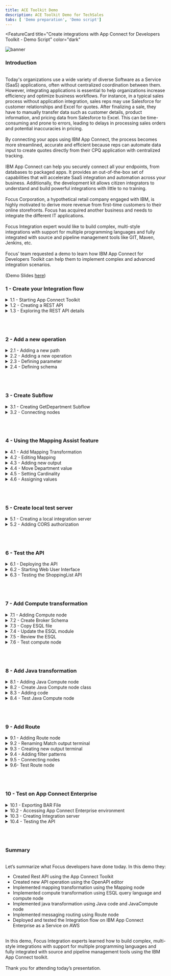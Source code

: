```yaml
---
title: ACE Toolkit Demo
description: ACE Toolkit Demo for TechSales
tabs: [ 'Demo preparation', 'Demo script']
---
```



<FeatureCard
  title="Create integrations with App Connect for Developers Toolkit - Demo Script"
  color="dark"
  >

![banner](./images/banner-ace-toolkit.jpg)

</FeatureCard>


<span id="place1"></span>

### **Introduction**
<br/>
Today's organizations use a wide variety of diverse Software as a Service (SaaS) applications, often without centralized coordination between them. However, integrating applications  is essential to help organizations increase efficiency and optimize business workflows. For instance, in a typical sales process without application integration, sales reps may use Salesforce for customer relationships and Excel for quotes. After finalizing a sale, they have to manually transfer data such as customer details, product information, and pricing data from Salesforce to Excel. This can be time-consuming and prone to errors, leading to delays in processing sales orders and potential inaccuracies in pricing.
<br/><br/>
By connecting your apps using IBM App Connect, the process becomes more streamlined, accurate and efficient because reps can automate data input to create quotes directly from their CPQ application with centralized tracking.
<br/><br/>
IBM App Connect can help you securely connect all your endpoints, from databases to packaged apps. It provides  an out-of-the-box set of capabilities that will accelerate  SaaS integration and automation across your business. Additionally, the development kit allows citizen integrators to understand and build powerful integrations with little to no training.
<br/><br/>
Focus Corporation, a hypothetical retail company engaged with IBM, is highly motivated to derive more revenue from first-time customers to their online storefronts. Focus has acquired another business and needs to integrate the different IT applications.
<br/><br/>
Focus Integration expert would like to build complex, multi-style integrations with support for multiple programming languages and fully integrated with source and pipeline management tools like GIT, Maven, Jenkins, etc. 
<br/><br/>
Focus’ team requested a demo to learn how IBM App Connect for Developers Toolkit can help them to implement complex and advanced integration scenarios.
<br/><br/>
(Demo Slides <a href="https://github.com/ibm-integration/learninghub/blob/main/src/pages/demos/apic-tech-graphql/files/APICGraphQLSlides.pptx" target="_blank" rel="noreferrer">here</a>)
<br/>


### **1 - Create your Integration flow**

<details>
<summary>1.1 - Starting App Connect Toolkit</summary><br/>

**Narration**

IBM App Connect is an industry-leading integration solution that connects any of your applications and data, no matter where they reside. With hundreds of prebuilt connectors and customizable templates, App Connect helps users of all skill levels rapidly connect Software as a Service (SaaS) applications and build integration flows.

Focus team is looking for an advanced, fully customizable code platform. They would like to harness a lightweight, fast-performing engine that easily scales to support their growing needs. They need to enable support for multiple types of data integration, including event, application programming interfaces (APIs), services, sync/async, transactional batch processing and more. Focus Integration experts needs to map data fields and transform data formats exchanged between applications, such as XML, JSON, CSV, EDIFACT, SWIFT and other industry protocols.

Because of that, they decided to explore IBM App Connect Enterprise for Developers (Toolkit). The Toolkit is an integrated development environment and graphical user interface based on the Eclipse platform. Focus Integration experts can use the IBM App Connect Enterprise Toolkit to build powerful integration applications, services, and APIs. And they can then deploy their integration solutions to the software run time, IBM App Connect Enterprise as a Service, containers, or a combination of those environments.

<hr/><br/>

**Action** &nbsp; 1.1.1

Open your **App Connect Enterprise Toolkit** by clicking the icon on the Launchpad (MAC OS) or Desktop (Windows) or executing **ace toolkit** in terminal window.

  ![](images/start-toolkit-1.png)

<hr/><br/>


**Action** &nbsp; 1.1.2

In the Workspace Launcher window, accept the default one. Click **Launch**.

  ![](images/start-toolkit-2.png)

<hr/><br/>


**Action** &nbsp; 1.1.3

**Close** the *welcome page*.

  ![](images/start-toolkit-3.png)

***
</details>


<details>
<summary>1.2 - Creating a REST API</summary><br/>

**Narration**

From the Integration Development perspective, Focus Integration experts can create all manner of integration flows, as well as manage connectivity between services and endpoints.

Focus team would like to explore how easy is to create an API flow that implement different type of message transformation.

App Connect provides a specific type of project to support REST API implementations, which can either be based upon a Swagger (v2) specification document or an OpenAPI (v3) specification document. REST APIs can be authored and deployed from the IBM App Connect Enterprise Toolkit.

Let's see how easy is to create an REST API using the Toolkit. Focus team will create a REST API from an existing OpenAPI 3 document.

<hr/><br/>

**Action** &nbsp; 1.2.1

From the Application Development view click the **New...** hyperlink at the top right (1) and from the menu which appears, click on **REST API** (2).

  ![](images/create-rest-1.png)

<hr/><br/>


**Action** &nbsp; 1.2.2

Type the Name **ShoppingListAPI** (1), and switch the radio button to the option labelled “**Import resources and operations defined in a REST API document**" (2) then click **Next** (3).

  ![](images/create-rest-2.png)

<hr/><br/>


**Action** &nbsp; 1.2.3

You will be asked to import an OpenAPI 3 document either from the file system or your workspace. Using the radio button to “**Select from your workspace**” (1), select **ShoppingListAPI.json** from the json folder in the **HelperFiles** project (2) (note: if you don't see the HelperFiles project, maybe you forgot to import this project in the Demo Preparation part). Click **Next** (3).

  ![](images/create-rest-3.png)

<hr/><br/>


**Action** &nbsp; 1.2.4

Click **Finish**.

  ![](images/create-rest-4.png)


***
</details>


<details>
<summary>1.3 - Exploring the REST API details</summary><br/>

**Narration**

Focus team created the REST API and they can see a summary page displaying details about the API such as its title and base URL. The next section down entitled Resources and Operations lists the operations in bright colors.

Focus developers can easily edit the API Document using the OpenAPI editor interface.

<hr/><br/>

**Action** &nbsp; 1.3.1

Show the **API Details** (1) and **Resources and Operations** (2) sections.

  ![](images/api-doc-1.png)

<hr/><br/>


**Action** &nbsp; 1.3.2

Click on **Edit API Document in OpenAPI editor**.

  ![](images/api-doc-2.png)

<hr/><br/>


**Action** &nbsp; 1.3.3

If necessary accept the incoming network connections.

  ![](images/api-doc-3.png)

<hr/><br/>


**Action** &nbsp; 1.3.4

Show the *OpenAPI Editor*.

  ![](images/api-doc-4.png)


***
</details>

<br/><br/>

### **2 - Add a new operation**

<details>
<summary>2.1 - Adding a new path</summary><br/>

**Narration**

The Integration experts decided to create a new API operation to list the products of a specific department.

<hr/><br/>


**Action** &nbsp; 2.1.1

On the **Path** section, on left menu, click on the **Plus** button.

  ![](images/new-path-1.png)

<hr/><br/>


**Action** &nbsp; 2.1.2

Enter **/shoppinglist/{department}** as the new *Path* (1). You are welcome to enter a *summary* (2) and *description* (3). Then click **Add** (4).

  ![](images/new-path-2.png)


***
</details>

<details>
<summary>2.2 - Adding a new operation</summary><br/>

**Narration**

They go ahead and create a new path with the GET operation in the ShoppingListAPI.

<hr/><br/>


**Action** &nbsp; 2.2.1

On the **Operations** section of the new path, click on the **Plus** button.

  ![](images/new-oper-1.png)

<hr/><br/>


**Action** &nbsp; 2.2.2

Select the **get** verb (1) and click **Add**.

  ![](images/new-oper-2.png)


***
</details>

<details>
<summary>2.3 - Defining parameter</summary><br/>

**Narration**

This new path will receive the product department as parameter in the path request.

<hr/><br/>


**Action** &nbsp; 2.3.1

Scroll down to see the *Parameter* section (1) and click **Add** button (2).

  ![](images/def-param-1.png)

<hr/><br/>


**Action** &nbsp; 2.3.2

Enter **department** as parameter name (1) and select **path** in *Located In* field (2).
ßÍÍ
  ![](images/def-param-2.png)

<hr/><br/>


**Action** &nbsp; 2.3.3

Scroll down to see the checkbox list and select **Required** field (1). Then click **Add** (2).

  ![](images/def-param-3.png)

***
</details>


<details>
<summary>2.4 - Defining schema</summary><br/>

**Narration**

Focus developers define the schema of the parameter as a simple string.

Great, Focus’ developers successfully created a new operation in the ShoppingListAPI!

<hr/><br/>


**Action** &nbsp; 2.4.1

Scroll down to see the *Schema* section and type **department** as schema title (1), and select **string** as *schema type* (2).

  ![](images/def-schema-1.png)

<hr/><br/>


**Action** &nbsp; 2.4.2

Scroll up and click **Save**.

  ![](images/def-schema-2.png)

<hr/><br/>


**Action** &nbsp; 2.4.3

**Close** the OpenAPI editor.

***
</details>


<br/><br/>

### **3 - Create Subflow**
<details>
<summary>3.1 - Creating GetDepartment Subflow</summary><br/>

**Narration**

With IBM App Connect is really simple to implement the logic of your API operation. Focus team can easily create a subflow to do it!

<hr/><br/>


**Action** &nbsp; 3.1.1

Back to the ShoppingListAPI description, open the **/shoppinglist/{department|** section.

  ![](images/create-subflow-1.png)

<hr/><br/>


**Action** &nbsp; 3.1.2

Click **Create subflow**.

  ![](images/create-subflow-2.png)

***
</details>


<details>
<summary>3.2 - Connecting nodes</summary><br/>

**Narration**

Here Focus team has their subflow. A message flow is a sequence of processing steps that run in the integration node when an input message is received. You define a message flow by including a number of message flow nodes, each of which represents a set of actions that define a processing step.

In the flow editor, they can edit and change their flow. Message flows are created in the Toolkit using a drag and drop editor.

The flow is quite simple, consisting of only an Input and Output node. However, the Integration experts would like to explore how to do some message transformations. Let's see how simple is to do it!

<hr/><br/>

**Action** &nbsp; 3.2.1

In the subflow, wire the **Input** node to the **Output** node.

  ![](images/connect-nodes-1.png)


***
</details>

<br/><br/>


### **4 - Using the Mapping Assist feature**
<details>
<summary>4.1 - Add Mapping Transformation</summary><br/>

**Narration**

First, they decided to explore the Mapping transformation.

<hr/><br/>


**Action** &nbsp; 4.1.1

Open the **Transformation** section.

  ![](images/add-mapping-1.png)

<hr/><br/>


**Action** &nbsp; 4.1.2

Drag and drop a **Mapping** node on to the wire and its terminals will be connected up for you (the out terminal of the Input node will be wired to the in terminal of the Mapping node, and the out terminal of the Mapping node will be wired to the in terminal of the Output node).

  ![](images/add-mapping-2.png)

***
</details>


<details>
<summary>4.2 - Editing Mapping</summary><br/>

**Narration**

With a mapping, they can use the Graphical Data Mapping editor to take input (source) objects and transform them before they save the resulting output (target) objects.

<hr/><br/>


**Action** &nbsp; 4.2.1

Double-click the **Mapping** node.

  ![](images/edit-mapping-1.png)

<hr/><br/>


**Action** &nbsp; 4.2.2

Leave the default settings and click **Finish**.

  ![](images/edit-mapping-2.png)


***
</details>

<details>
<summary>4.3 - Adding new output</summary><br/>

**Narration**

Initially, they will change the output object to use the Item JSON type.

<hr/><br/>


**Action** &nbsp; 4.3.1

Click on “**Add an output object**” button.

  ![](images/new-output-1.png)

<hr/><br/>


**Action** &nbsp; 4.3.2

On the “Select a map output” option, open (double click) the **ShoppingListAPI** (1), open the **JSON Types** (2) and select **Item - Rest API model** (3), then click **OK** (4).

  ![](images/new-output-2.png)


<hr/><br/>


**Action** &nbsp; 4.3.3

Select the **original Message Assembly** (1), right click and select **delete** (2) (or press delete on your keyboard).

  ![](images/new-output-3.png)


***
</details>

<details>
<summary>4.4 - Move Department value</summary><br/>

**Narration**

The input objects are shown on the left side of the canvas, and the output objects are shown on the right side. You can create connections between the input and output elements by clicking one element, and dragging the mouse to the element that you want to connect to.

Focus team  easily link the Department input parameter to Department parameter of Item JSON Type.

<hr/><br/>


**Action** &nbsp; 4.4.1

Expand the **JSON** message assembly on the right (1), then expand the **Data** section underneath (2). Notice that department is listed as a *parameter* (3).

  ![](images/move-dept-1.png)

<hr/><br/>


**Action** &nbsp; 4.4.2

On the left Message Assembly, open the **LocalEnvironment > REST > Input > Parameters**.

  ![](images/move-dept-2.png)


<hr/><br/>


**Action** &nbsp; 4.4.3

Right-click the **department** entry (1) and select **Quick Link to Output** (2).

  ![](images/move-dept-3.png)

<hr/><br/>


**Action** &nbsp; 4.4.4

In the dialog, scroll down and expand **Data : Item [1..1]** (1) and select **department:string [1..1]** (2).

  ![](images/move-dept-4.png)


***
</details>

<details>
<summary>4.5 - Setting Cardinality</summary><br/>

**Narration**

They use the Quick Fix capability to solve the cardinality issue of the new mapping.

<hr/><br/>


**Action** &nbsp; 4.5.1

Hover the mouse over the **Quick Fix** (light bulb) icon of the new Move box (!) and click the "**Set cardinality to first index**” link (2).

  ![](images/quick-fix-1.png)


***
</details>

<details>
<summary>4.6 - Assigning values</summary><br/>

**Narration**

Now, for demo purpose, they will use the assign function to define a hard coded value to name and description fields.  In this demo, they decided to use the description field just to inform the type of transformation node that is processing the transformation, in this case the Mapping node.

Great, Focus’ developers successfully created a mapping transformation in the ShoppingListAPI!

<hr/><br/>


**Action** &nbsp; 4.6.1

On the new Message Assembly JSON, drag and drop the **name** field to the left (1).  IBM App Connect Enterprise places an **Assign** action for this field (2). 

  ![](images/assign-values-1.png)

<hr/><br/>


**Action** &nbsp; 4.6.2

Select the **Assign** action (1). Under the **Properties** for the Assign action, enter “**Caramel Candy Bars**” for the name value (2).

  ![](images/assign-values-2.png)


<hr/><br/>


**Action** &nbsp; 4.6.3

Repeat the same steps for the description field: drag and drop the **description** field to the left (1).  IBM App Connect Enterprise places an **Assign** action for this field (2). 

  ![](images/assign-values-3.png)

<hr/><br/>


**Action** &nbsp; 4.6.4

Select the **Assign** action (1). Under the **Properties** for the Assign action, enter “**Request has been processed by Mapping Node**” for the name value.

*Note: In this demo, we are using the description field just to inform the node that is processing the transformation.*

  ![](images/assign-values-4.png)


<hr/><br/>


**Action** &nbsp; 4.6.5

Click **File > Save all**.

  ![](images/assign-values-5.png)

***
</details>


<br/><br/>

### **5 - Create local test server**
<details>
<summary>5.1 - Creating a local integration server</summary><br/>

**Narration**

At this stage, they are ready to test the API. To publish the API, first they need to create a local integration server.

<hr/><br/>


**Action** &nbsp; 5.1.1

Right-click **Integration Servers** in the **Integration Explorer** tab (1) and select **Create a local Integration Server** (2).

  ![](images/local-server-1.png)

<hr/><br/>


**Action** &nbsp; 5.1.2

Keep the default values and click **Finish**.

  ![](images/local-server-2.png)

<hr/><br/>



**Action** &nbsp; 5.1.3

On the *Success* Dialog click **OK**.

  ![](images/local-server-3.png)

<br/>

***
</details>

<details>
<summary>5.2 - Adding CORS authorization</summary><br/>

**Narration**

Next, they need to configure the server so that the HTTP listener is enabled for CORS. 

<hr/><br/>


**Action** &nbsp; 5.2.1

Expand the **TEST_SERVER** directory under the **Independent Resources** folder (1) and double-click the **server.conf.yaml** file to open it in the IBM App Connect Enterprise text editor to the right.

  ![](images/cors-auth-1.png)

<hr/><br/>


**Action** &nbsp; 5.2.2

Scroll down to the **HTTPConnector** section and paste the code below:
```
CORSEnabled: true
CORSAllowOrigins: '*'
CORSAllowMethods: 'GET,HEAD,POST,PUT,PATCH,DELETE,OPTIONS'
CORSAllowHeaders: 'Accept,Accept-Language,Content-Language,Content-Type'
```

  ![](images/cors-auth-2.png)

<hr/><br/>



**Action** &nbsp; 5.2.3

**Save** the changes to the **server.conf.yaml** file or click **File > Save all**.

  ![](images/cors-auth-3.png)

<hr/><br/>



**Action** &nbsp; 5.2.4

Back to the *Integration Explorer* view, right-click the **TEST_SERVER** (1) and select **Restart** (2).

  ![](images/cors-auth-4.png)

<hr/><br/>



**Action** &nbsp; 5.2.5

Click **OK** on the Success dialog again.

  ![](images/cors-auth-5.png)

<br/>

***
</details>

<br/><br/>

### **6 - Test the API**
<details>
<summary>6.1 - Deploying the API</summary><br/>

**Narration**

Now, they need to deploy the ShoppingListAPI to the new Local Integration server. They can do it, by dragging and dropping the API to the new server.

<hr/><br/>


**Action** &nbsp; 6.1.1

Deploy the REST API which we created earlier named **ShoppingListAPI** (1), by dragging and dropping it from the Application Development view on to the **TEST_SERVER** Integration Server (2).

  ![](images/deploy-api-1.png)

<hr/><br/>


**Action** &nbsp; 6.1.2

On the *Progress Information* dialog, click **Close**.

  ![](images/deploy-api-2.png)


***
</details>


<details>
<summary>6.2 - Starting Web User Interface</summary><br/>

**Narration**

At this moment, the Focus Integration experts are ready to test the API. They start the Web User Interface.

<hr/><br/>

**Action** &nbsp; 6.2.1

Right-click **TEST_SERVER** (1) and select **Start Web User Interface** (2). 

  ![](images/start-wui-1.png)

***
</details>


<details>
<summary>6.3 - Testing the ShoppingList API</summary><br/>

**Narration**

And select the ShoppingListAPI and the new Get Department operation. Not they can use the Try it capability, and enter any product department, for example “Candies”.

Great, the subflow was invoked and our mapping transformation created a response with our hard coded values. Focus team verified how is really simple to implement a mapping transformation using IBM App Connect.

<hr/><br/>

**Action** &nbsp; 6.3.1

Click the **ShoppingListAPI** tile in the web user interface. 

  ![](images/test-api-1.png)

<hr/><br/>


**Action** &nbsp; 6.3.2

Select the **GET /shoppinglist/{department}** operation on the left. 

  ![](images/test-api-2.png)

<hr/><br/>


**Action** &nbsp; 6.3.3

Click the **Try it** tab.

  ![](images/test-api-3.png)


<hr/><br/>


**Action** &nbsp; 6.3.4

Enter any **department** name (by now, we are not checking the department) such as **Candies** (1). Click **Send** (2).

  ![](images/test-api-4.png)

<hr/><br/>


**Action** &nbsp; 6.3.5

Show the **Response body**. Show the assigned name and description fields.

  ![](images/test-api-5.png)

***
</details>

<br/><br/>


### **7 - Add Compute transformation**
<details>
<summary>7.1 - Adding Compute node</summary><br/>

**Narration**

Focus developers heard about ESQL language. Extended Structured Query Language (ESQL) is a programming language based on Structured Query Language (SQL) that is typically used to work with databases. ESQL is extended to access and manipulate data in messages and databases.

They would like to see how to use ESQL to transform and enrich messages using the Compute node.  Because of it, they decided to explore the Compute node transformation.

<hr/><br/>


**Action** &nbsp; 7.1.1

Back to the **getDepartment** subflow (1), open again the Transformation menu and drag and drop a **Compute** node (2).

  ![](images/add-compute-1.png)

<hr/><br/>

**Action** &nbsp; 7.1.2

Readjust the connections of Input and output node to connect to the Compute node (the out terminal of the Input node will be wired to the in terminal of the Compute node, and the **out** terminal of the Compute node will be wired to the in terminal of the Output node).

  ![](images/add-compute-2.png)

<hr/><br/>


**Action** &nbsp; 7.1.3

Click on the **Compute** node (1). On the Compute node's properties change the *Compute mode* to be “**LocalEnvironment and Message**” (2).

  ![](images/add-compute-3.png)

<hr/><br/>

**Action** &nbsp; 7.1.4

**Save** the subflow (you can safely ignore the red crosses on the Compute node - we will fix these up in the next step!).

  ![](images/add-compute-4.png)

***
</details>

<details>
<summary>7.2 - Create Broker Schema</summary><br/>

**Narration**

To simplify the demo, they decided to reuse a pre-created ESQL file.

First, they need to create a Broker Schema to include the ESQL file. A broker schema is a symbol space that defines the scope of uniqueness of the names of resources defined within it.

<hr/><br/>


**Action** &nbsp; 7.2.1

Right click the **ShoppingListAPI** (1) and choose **New > Broker Schema** (2).

  ![](images/broker-schema-1.png)

<hr/><br/>


**Action** &nbsp; 7.2.2

Type **utils** as the Schema name (1) and click **Finish** (2).

  ![](images/broker-schema-2.png)

<hr/><br/>


**Action** &nbsp; 7.2.3

On the *New Broker Schema* dialog, click **OK**.

  ![](images/broker-schema-3.png)


***
</details>

<details>
<summary>7.3 - Copy ESQL file</summary><br/>

**Narration**

Next, Focus developers will copy the pre-created ESQL file to the broker schema folder.

<hr/><br/>

**Action** &nbsp; 7.3.1

Switch to the Resource perspective using the menu **Window > Perspective > Open Perspective > Other…**

  ![](images/copy-esql-1.png)


<hr/><br/>

**Action** &nbsp; 7.3.2

Choose **Resource** (1) and click **Open** (2).

  ![](images/copy-esql-2.png)

<hr/><br/>

**Action** &nbsp; 7.3.3

Using the Project Explorer view, open the *HelperFiles* project and the **utils** folder, right click on the **Compute.esql** file (1) and select **Copy** (2).

  ![](images/copy-esql-3.png)

<hr/><br/>

**Action** &nbsp; 7.3.4

On the **ShoppingListAPI** project, right click on the **utils** folder, and select **Paste** (2).

  ![](images/copy-esql-4.png)


<hr/><br/>

**Action** &nbsp; 7.3.5

Switch back to the *Integration Development* perspective using the **Window > Perspective > Open Perspective > Integration Development** menu.

  ![](images/copy-esql-5.png)


***
</details>

<details>
<summary>7.4 - Update the ESQL module</summary><br/>

**Narration**

Now, they just need to update the Compute node to use the new ESQL file. They will use a specific module of the ESQL file: the getDepartment.

<hr/><br/>

**Action** &nbsp; 7.4.1

Return to the *getDepartment* subflow and click on **Compute** node again.

  ![](images/update-esql-1.png)


<hr/><br/>

**Action** &nbsp; 7.4.2

On the Compute node's properties, you need to update the *ESQL module* property. Click **Browse** button.

  ![](images/update-esql-2.png)

<hr/><br/>

**Action** &nbsp; 7.4.3

Select **{utils}:getDepartment_Compute** (1) and click **OK** (2).

  ![](images/update-esql-3.png)

<hr/><br/>

**Action** &nbsp; 7.4.4

**Save** the subflow.

  ![](images/update-esql-4.png)


***
</details>

<details>
<summary>7.5 - Review the ESQL</summary><br/>

**Narration**

Let's review the ESQL file. Focus developers can create and modify their ESQL code in the ESQL editor.

The ESQL code for each of your nodes is contained within a module in an ESQL file. Here they have a specific module for GetDepartment operation.  The module is really simple, just select the Item with Department value equals the Department parameter.

All three items are hardcoded created in the Initialise procedure. In a real scenario, this data should be retrieved from Products database or Product system.

<hr/><br/>

**Action** &nbsp; 7.5.1

**Double click** on the **Compute** node, to see the ESQL file.

  ![](images/review-esql-1.png)


<hr/><br/>

**Action** &nbsp; 7.5.2

Show the **getDepartment_Compute Module**.

  ![](images/review-esql-2.png)

<hr/><br/>

**Action** &nbsp; 7.5.3

Scroll down and show the **Initialise Procedure**.

  ![](images/review-esql-3.png)

<hr/><br/>

**Action** &nbsp; 7.5.4

**Close** the ESQL file.

  ![](images/review-esql-4.png)


***
</details>

<details>
<summary>7.6 - Test compute node</summary><br/>

**Narration**

At this moment, the Focus Integration experts are ready to test the new API. They just need to redeploy the API and use the Web User Interface again to test it.

Now, they will test using the three available departments: Candies, Snacks and Bakery.

Great, the subflow was invoked and our compute transformation created a response with our hard coded values. Focus team verified how is really simple to use ESQL query language to implement message transformations.

<hr/><br/>

**Action** &nbsp; 7.6.1

Re-deploy the REST API, by dragging and dropping the **ShoppingListAPI** (1) again from the Application Development view on to the **TEST_SERVER** Integration Server (2).

  ![](images/test-compute-1.png)


<hr/><br/>

**Action** &nbsp; 7.6.2

On the Progress Information dialog, click **Close**.

  ![](images/test-compute-2.png)

<hr/><br/>

**Action** &nbsp; 7.6.3

On your browser, refresh the **Web User Interface** page.

<hr/><br/>

**Action** &nbsp; 7.6.4

Open again the **ShoppingListAPI** (1), **GET /shoppinglist/{department}** (2), **Try it** tab (3).

  ![](images/test-compute-4.png)

<hr/><br/>

**Action** &nbsp; 7.6.5

Enter a **department** name (it could be Candies, Snacks or Bakery)  (1). Click **Send** (2).

*Note: You are welcome to try any of the three departments, or try a different one to see the 404 Not Found message*.

  ![](images/test-compute-5.png)

<hr/><br/>

**Action** &nbsp; 7.6.6

Show the **Response** body.

  ![](images/test-compute-6.png)


***
</details>

<br/><br/>

### **8 - Add Java transformation**
<details>
<summary>8.1 - Adding Java Compute node</summary><br/>

**Narration**

Great, now the Focus Developers would like to see how to use Java code to tailor the behavior of their integration messages.

They want to learn how touse the JavaCompute node to examine the content of an input message, transform a message, and build new messages.

Because of it, they decided to explore the JavaCompute node.

<hr/><br/>

**Action** &nbsp; 8.1.1

Back to the getDepartment subflow, open again the Transformation menu and drag and drop a **JavaCompute** node.

  ![](images/add-javacompute-1.png)

<hr/><br/>

**Action** &nbsp; 8.1.2

Readjust the connections of Input and output node to connect to the Java Compute node (the out terminal of the Input node will be wired to the in terminal of the Java Compute node, and the out terminal of the Java Compute node will be wired to the in terminal of the Output node).

  ![](images/add-javacompute-2.png)


***
</details>

<details>
<summary>8.2 - Create Java Compute node class</summary><br/>

**Narration**

With App Connect toolkit, they can use the same tool that they use to create Integration flow to create Java code. Alternatively, if they want to share Java classes across multiple solutions, they can store Java code in a shared library and refer to that library from one or more applications that contain message flows with JavaCompute nodes

However, the developers decided to try the Java Compute node class wizard to create template code to accelerate the development process. They selected the Modifying message class template, and in few seconds, they have a skeleton java code to manipulate and transform the integration message.

<hr/><br/>

**Action** &nbsp; 8.2.1

*Double click* the **Java Compute** node.

  ![](images/create-javaclass-1.png)

<hr/><br/>

**Action** &nbsp; 8.2.2

On the *New JavaCompute node class* dialog, accept the default values and click **Next**.

  ![](images/create-javaclass-2.png)

<hr/><br/>

**Action** &nbsp; 8.2.3

Select **Modifying message class** template (1) and click **Next** (2).

  ![](images/create-javaclass-3.png)

<hr/><br/>

**Action** &nbsp; 8.2.4

On the Java Settings view, accept the default values and click **Next**.

  ![](images/create-javaclass-4.png)

<hr/><br/>

**Action** &nbsp; 8.2.5

Accept the default Project name and click **Finish**.

  ![](images/create-javaclass-5.png)


***
</details>

<details>
<summary>8.3 - Adding code</summary><br/>

**Narration**

For this demo, they will only add a simple message code to create elements in the JSON message, for example add a new Apple Pie product item.

<hr/><br/>


**Action** &nbsp; 8.3.1

On the *GetDepartment_JavaCompute* class, **copy and paste the code below**, below the *Add user code below* comment.
```
MbElement outRoot = outMessage.getRootElement();
MbElement outJsonRoot = outRoot.createElementAsLastChild(MbJSON.PARSER_NAME);
MbElement outJsonData = outJsonRoot.createElementAsLastChild(MbElement.TYPE_NAME, MbJSON.DATA_ELEMENT_NAME, null);
outJsonData.createElementAsLastChild(MbElement.TYPE_NAME_VALUE, "name", "Apple Pie");
outJsonData.createElementAsLastChild(MbElement.TYPE_NAME_VALUE, "department", "Bakery");
outJsonData.createElementAsLastChild(MbElement.TYPE_NAME_VALUE, "description", "Request has been processed by Java Compute Node.");
```

  ![](images/add-code-1.png)

<hr/><br/>


**Action** &nbsp; 8.3.2

To solve the imports issue, click on **Source > Organize Imports** menu.

  ![](images/add-code-2.png)

<hr/><br/>


**Action** &nbsp; 8.3.3

Click **File > Save All**.

  ![](images/add-code-3.png)

<hr/><br/>


**Action** &nbsp; 8.3.4

**Close** the Java class.

  ![](images/add-code-4.png)

***
</details>

<details>
<summary>8.4 - Test Java Compute node</summary><br/>

**Narration**

At this moment, the Focus Integration experts are ready to test the new API using the JavaCompute node. They just need to redeploy the API and use the Web User Interface again to test it.

Now, they will test using the Bakery department only.

Great, the subflow was invoked and our java compute transformation created a response with our hard coded Apple Pie product. Focus team verified how is really simple to use Java code to implement message transformation.

<hr/><br/>


**Action** &nbsp; 8.4.1

Re-deploy the REST API, by dragging and dropping the **ShoppingListAPI** (1) again from the Application Development view on to the **TEST_SERVER** Integration Server (2).

  ![](images/test-java-1.png)

<hr/><br/>


**Action** &nbsp; 8.4.2

On the Progress Information dialog, click **Close**.

  ![](images/test-java-2.png)

<hr/><br/>


**Action** &nbsp; 8.4.3

On your browser, **refresh** the *Web User Interface* page.

<hr/><br/>


**Action** &nbsp; 8.4.4

Open again the **ShoppingListAPI** (1), **GET /shoppinglist/{department}** (2), **Try it** tab (3).

  ![](images/test-java-4.png)

<hr/><br/>


**Action** &nbsp; 8.4.5

Enter **Bakery** as **department** name (1). Click **Send** (2).

  ![](images/test-java-5.png)

<hr/><br/>


**Action** &nbsp; 8.4.6

Show the **Response** body.

  ![](images/test-java-6.png)

***
</details>

<br/><br/>

### **9 - Add Route**
<details>
<summary>9.1 - Adding Route node</summary><br/>

**Narration**

Finally, they want to see how they can route messages through different paths in a message flow, based on the content of the message using a Route node.

Focus Integration experts decided to add a route node to route messages through all different transformation nodes based on the department parameter.  The idea is to redirect to Mapping node only messages to Candies department, redirect to Compute node only messages to Snacks department and redirect to Java node only messages to Bakery department.

Let's see how to do it!

<hr/><br/>


**Action** &nbsp; 9.1.1

Back to the getDepartment subflow, open the **Routing** menu and drag and drop a **Route** node.

  ![](images/add-route-1.png)


<hr/><br/>

**Action** &nbsp; 9.1.2

Delete all existing wiring. And wire the **Input** node to the new **Route** node.

  ![](images/add-route-2.png)


***
</details>

<details>
<summary>9.2 - Renaming Match output terminal</summary><br/>

**Narration**

Initially, they need to rename the existing Match output terminal to mapping. And connect this terminal with the Mapping node.

<hr/><br/>

**Action** &nbsp; 9.2.1

Right click on **Route** node (1), and select **Rename Output Terminal** (2).

  ![](images/rename-terminal-1.png)

<hr/><br/>


**Action** &nbsp; 9.2.2

On Select output terminal to rename select **Match** (1). In the *Enter new name for the selected output terminal*, enter **mapping** (2). Then click **OK** (3).

  ![](images/rename-terminal-2.png)

<hr/><br/>


**Action** &nbsp; 9.2.3

Wire the **mapping** output terminal from **Route** node to the **in** terminal of the **Mapping node**.

  ![](images/rename-terminal-3.png)


***
</details>

<details>
<summary>9.3 - Creating new output terminal</summary><br/>

**Narration**

Second, they need to create more two output terminals to compute and java transformation. And connect these terminals to Compute and JavaCompute nodes.

<hr/><br/>

**Action** &nbsp; 9.3.1

Right click on **Route** node (1), and select **Add Output Terminal** (2).

  ![](images/new-terminal-1.png)

<hr/><br/>


**Action** &nbsp; 9.3.2

Enter **compute** as the name of the new output terminal (1) and click **OK** (2).

  ![](images/new-terminal-2.png)

<hr/><br/>


**Action** &nbsp; 9.3.3

Repeat the same steps to create the java terminal: Right click on **Route** node (1), and select **Add Output Terminal** (2).

  ![](images/new-terminal-3.png)

<hr/><br/>


**Action** &nbsp; 9.3.4

Enter **java** as the name of the new output terminal (1) and click **OK** (2).

  ![](images/new-terminal-4.png)

<hr/><br/>


**Action** &nbsp; 9.3.5

Wire the **compute** output terminal from **Route** node to the **in** terminal of the **Compute** node.

*Note: if you click the output terminals from Route, you will see a dialog to select the terminal that you want to wire.*

  ![](images/new-terminal-5.png)

<hr/><br/>


**Action** &nbsp; 9.3.6

Repeat the same steps to wire the **java** output terminal from **Route** node to the **in** terminal of the **Java Compute** node.

*Note: if you click the output terminals from Route, you will see a dialog to select the terminal that you want to wire.*

  ![](images/new-terminal-6.png)

***
</details>

<details>
<summary>9.4 - Adding filter patterns</summary><br/>

**Narration**

Great! Now, they are ready to define the filter table. The Route node uses XPath expressions to control processing.

Focus developers define the three XPath expressions, one for each transformation node.  The filter table map the XPath with the specific output terminal. The XPath is checking the department parameter value for each department.

<hr/><br/>

**Action** &nbsp; 9.4.1

Click on the **Route** node.

  ![](images/filter-patterns-1.png)

<hr/><br/>


**Action** &nbsp; 9.4.2

On the Filter table, click **Add** button.

  ![](images/filter-patterns-2.png)

<hr/><br/>


**Action** &nbsp; 9.4.3

Enter **$LocalEnvironment/REST/Input/Parameters/department="Candies"** in the *Filter pattern* field (1) and select **mapping** as the *Routing output terminal* (2). Then click **OK** (3).

*Note: During the copy and paste you should have some issues with “ “,  because of it, we recommend to type the “ “ again in the Filter pattern field.*

  ![](images/filter-patterns-3.png)

<hr/><br/>


**Action** &nbsp; 9.4.4

Click **Add** button again.

  ![](images/filter-patterns-4.png)

<hr/><br/>


**Action** &nbsp; 9.4.5

Enter **$LocalEnvironment/REST/Input/Parameters/department="Snacks”** in the *Filter pattern* field (1) and select **compute** as the *Routing output terminal* (2). Then click **OK** (3).

*Note: During the copy and paste you should have some issues with “ “,  because of it, we recommend to type the “ “ again in the Filter pattern field.*

  ![](images/filter-patterns-5.png)

<hr/><br/>


**Action** &nbsp; 9.4.6

Click **Add** button again.

  ![](images/filter-patterns-6.png)

<hr/><br/>


**Action** &nbsp; 9.4.7

Enter **$LocalEnvironment/REST/Input/Parameters/department="Bakery”** in the *Filter pattern* field (1) and select **java** as the *Routing output terminal* (2). Then click **OK** (3).

*Note: During the copy and paste you should have some issues with “ “,  because of it, we recommend to type the “ “ again in the Filter pattern field.*

  ![](images/filter-patterns-7.png)

***
</details>

<details>
<summary>9.5 - Connecting nodes</summary><br/>

**Narration**

Finally, the Focus team connects all the nodes to finalize the flow.

<hr/><br/>

**Action** &nbsp; 9.5.1

Wire the out terminal of **Mapping** (1), **Compute** (2) and **Java Compute** (3) nodes to the in terminal of the **Output** node (4).

  ![](images/route-connect-1.png)

<hr/><br/>


**Action** &nbsp; 9.5.2

Wire the **default** (1) and **failure** (2) terminal of **Route** node to the in terminal of the **Output** node (3).

  ![](images/route-connect-2.png)

<hr/><br/>


**Action** &nbsp; 9.5.3

Click **File > Save All**.

  ![](images/route-connect-3.png)



***
</details>

<details>
<summary>9.6- Test Route node</summary><br/>

**Narration**

At this stage, the Focus Integration experts are ready to test the new API using the route node. They just need to redeploy the API and use the Web User Interface again to test it.

Now, they will test using all three departments: Candies, Bakery and Snacks.

Great, the subflow was invoked and  the message is routed through all different transformation nodes based on the department parameter.

<hr/><br/>


**Action** &nbsp; 9.6.1

Re-deploy the REST API, by dragging and dropping the **ShoppingListAPI** (1) again from the Application Development view on to the **TEST_SERVER** Integration Server (2).

  ![](images/test-route-1.png)

<hr/><br/>


**Action** &nbsp; 9.6.2

On the Progress Information dialog, click **Close**.

  ![](images/test-route-2.png)

<hr/><br/>


**Action** &nbsp; 9.6.3

On your browser, **refresh** the **Web User Interface** page.

<hr/><br/>


**Action** &nbsp; 9.6.4

Open again the **ShoppingListAPI** (1), **GET /shoppinglist/{department}** (2), **Try it** tab (3).

  ![](images/test-java-4.png)

<hr/><br/>


**Action** &nbsp; 9.6.5

Enter **Candies** (or Bakery, or Snacks) as **department** name (1). Click **Send** (2).

*Note: You are welcome to try any of the three departments.*

  ![](images/test-route-5.png)

<hr/><br/>


**Action** &nbsp; 9.6.6

Show the **Response** body and show that each department is processed by different Transformation node (show the description field).

  ![](images/test-route-6.png)

***
</details>

<br/><br/>

### **10 - Test on App Connect Enterprise**
<details>
<summary>10.1 - Exporting BAR File</summary><br/>

**Narration**

At this stage, Focus team is ready to deploy their Integration flow in a App Connect Server. They just need to generate a BAR (broker archive) file. The App Connect Enterprise server uses BAR files to save compiled message flows, libraries, and other elements critical to the Integration flow.

<hr/><br/>

**Action** &nbsp; 10.1.1

Right click the **ShoppingListAPI** (1) and choose **New > BAR file** (2).

  ![](images/bar-file-1.png)

<hr/><br/>

**Action** &nbsp; 10.1.2

On the *New Bar file* dialog, type **shoppinglist** as the bar file name (1) and click **Finish** (2).

  ![](images/bar-file-2.png)

<hr/><br/>

**Action** &nbsp; 10.1.3

On the *Prepare screen*, mark the **REST APIs** checkbox (1). Check **Compile and in-line resources** (2). Click **Build and Save** (3).

  ![](images/bar-file-3.png)

<hr/><br/>

**Action** &nbsp; 10.1.4

Now, a popup window displays *Operation completed successfully*. Click **OK**.

  ![](images/bar-file-4.png)

***
</details>

<details>
<summary>10.2 - Accessing App Connect Enterprise environment</summary><br/>

**Narration**

IBM App Connect is an industry-leading integration solution that connects any of your applications and data, no matter where they reside. With hundreds of prebuilt connectors and customizable templates, App Connect helps users of all skill levels rapidly connect Software as a Service (SaaS) applications and build integration flows.

For this demo, Focus Corp is using a trial account of IBM App Connect Enterprise as a Service on AWS.

<hr/><br/>

**Action** &nbsp; 10.2.1

In your email inbox (that you used to create the App Connect trial account), search for **IBM SaaS** (1), open the ”**Your IBM App Connect trial is ready**” email (2).

  ![](images/ace-access-1.png)

<hr/><br/>


**Action** &nbsp; 10.2.2

Now, click the **Access trial** button.

  ![](images/ace-access-2.png)

<hr/><br/>


**Action** &nbsp; 10.2.3

**Log in** with your App Connect *username* and *password*.

  ![](images/ace-access-3.png)

<hr/><br/>


**Action** &nbsp; 10.2.4

Use the Instance switcher to change to the **Dashboard** instance.

  ![](images/ace-access-4.png)

***
</details>

<details>
<summary>10.3 - Creating Integration server</summary><br/>

**Narration**

Focus Integration Experts begin in the IBM App Connect Dashboard. Here they can administer integration servers and integration runtimes, which are deployed from the BAR files mentioned earlier. They want to deploy the Integration flow defined in the previous steps.

Because they need to deploy a simple integration, let’s select with the Quick start integration type.

Now they need to provide the BAR file. The BAR file contains all the resources that are needed to deploy an integration. The BAR file parameters will expose both the integration and its operations.

They can use the Configuration component to apply any customizations to the integration server when they deploy it. For their scenario, they don’t need to use the configuration package.

Now, they need to define a name for their Integration server, for example shoppinglist.

That is it! After few minutes their server should be ready with their integration flow.

<hr/><br/>

**Action** &nbsp; 10.3.1

Click **Deploy integrations**.

  ![](images/inter-server-1.png)

<hr/><br/>

**Action** &nbsp; 10.3.2

Select **Quick start integration** option (1) and click **Next** (2).

  ![](images/inter-server-2.png)

<hr/><br/>

**Action** &nbsp; 10.3.3

Click to upload your BAR File. And select the **shoppinglist.bar** (1) file (it is in your workspace folder in a Bar Files directory). And click **Next** (B).

  ![](images/inter-server-3.png)

<hr/><br/>

**Action** &nbsp; 10.3.4

You don’t need any Integration configuration, click **Next**.

  ![](images/inter-server-4.png)

<hr/><br/>

**Action** &nbsp; 10.3.5

Enter the Integration Server name as **shoppinglist** (1). Disable the option to **Force Flow Basic Auth** (2). Then click **Create** (3).

  ![](images/inter-server-5.png)

<hr/><br/>

**Action** &nbsp; 10.3.6

The deployment process takes up to 5 minutes, **refresh** the browser to see the BAR file deployed and started.

  ![](images/inter-server-6.png)

***
</details>

<details>
<summary>10.4 - Testing the API</summary><br/>

**Narration**

To finalize, the Focus Integration experts would like to test the new API in the App Connect Enterprise environment. They just need to open the Integration server and the API.

Now, using the Try it capability, they will test using all three departments: Candies, Bakery and Snacks.

Great, the subflow was invoked and the message is routed through all different transformation nodes based on the department parameter.

<hr/><br/>

**Action** &nbsp; 10.4.1

Click the **shoppinglist** server icon.

  ![](images/final-test-1.png)

<hr/><br/>

**Action** &nbsp; 10.4.2

Click the **ShoppingListAPI** icon.

  ![](images/final-test-2.png)

<hr/><br/>

**Action** &nbsp; 10.4.3

Ignore the Open API Validation errors. Click on **GET /shoppinglist/{department}**,

  ![](images/final-test-3.png)

<hr/><br/>

**Action** &nbsp; 10.4.4

Open the **Try it** tab.

  ![](images/final-test-4.png)

<hr/><br/>

**Action** &nbsp; 10.4.5

Enter **Candies** (or **Bakery**, or **Snacks**) as *department* name (1). Click **Send** (2).

*Note: You are welcome to try any of the three departments.*

  ![](images/final-test-5.png)

<hr/><br/>

**Action** &nbsp; 10.4.6

Show the **Response** body and show that each department is processed by different Transformation node (show the description field).

  ![](images/final-test-6.png)

***
</details>


<br/><br/>

### **Summary**

<br/>
Let’s summarize what Focus developers have done today. In this demo they: <br/>
<ul>
<li>Created Rest API using the App Connect Toolkit</li>
<li>Created new API operation using the OpenAPI editor</li>
<li>Implemented mapping transformation using the Mapping node</li>
<li>Implemented compute transformation using ESQL query language and compute node</li>
<li>Implemented java transformation using Java code and JavaCompute node</li>
<li>Implemented messaging routing using Route node</li>
<li>Deployed and tested the Integration flow on IBM App Connect Enterprise as a Service on AWS</li>
</ul><br/>
In this demo, Focus Integration experts learned how to build complex, multi-style integrations with support for multiple programming languages and fully integrated with source and pipeline management tools using the IBM App Connect toolkit.
<br/><br/>
Thank you for attending today’s presentation.
<br/>

